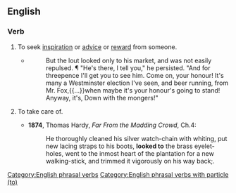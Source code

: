 ==English==

===Verb===
{{head|en|verb}}

# {{lb|en|idiomatic}} To seek [[inspiration]] or [[advice]] or [[reward]] from someone.
#: {{ux|en|Whenever I'm upset, I '''look to''' Mary to cheer me up.}}
#* {{RQ:SWymn ChpngBrgh|I|01}}
#*: But the lout looked only to his market, and was not easily repulsed. ¶ "He's there, I tell you," he persisted. "And for threepence I'll get you to see him. Come on, your honour! It's many a Westminster election I've seen, and beer running, from Mr. Fox,{{...}}when maybe it's your honour's going to stand! Anyway, it's, Down with the mongers!"
# {{lb|en|idiomatic}} To take care of.
#* '''1874''', Thomas Hardy, ''Far From the Madding Crowd'', Ch.4:
#*: He thoroughly cleaned his silver watch-chain with whiting, put new lacing straps to his boots, '''looked to''' the brass eyelet-holes, went to the inmost heart of the plantation for a new walking-stick, and trimmed it vigorously on his way back;{{nb...}}.

[[Category:English phrasal verbs]]
[[Category:English phrasal verbs with particle (to)]]